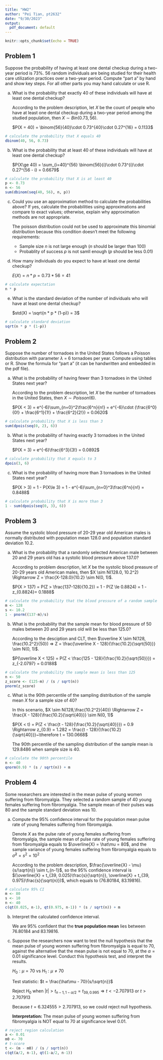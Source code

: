 ```yaml
---
title: "HW2"
author: "Pei Tian, pt2632"
date: "9/30/2023"
output: 
  pdf_document: default
---
```


```r
knitr::opts_chunk$set(echo = TRUE)
```

## Problem 1

Suppose the probability of having at least one dental checkup during a two-year period is 73%. 56 random individuals are being studied for their health care utilization practices over a two-year period. Compute "part a" by hand and show key steps. For all other parts you may hand calculate or use R.

a)  What is the probability that exactly 40 of these individuals will have at least one dental checkup?

    According to the problem description, let $X$ be the count of people who have at least one dental checkup during a two-year period among the studied population, then $X \sim Bin(0.73, 56)$.

    $P(X = 40) = \binom{56}{40}\cdot 0.73^{40}\cdot 0.27^{16} = 0.1133$

```r
# calculate the probability that X equals 40
dbinom(40, 56, 0.73)
```

b)  What is the probability that at least 40 of these individuals will have at least one dental checkup?

    $P(X\ge 40) = \sum_{i=40}^{56} \binom{56}{i}\cdot 0.73^{i}\cdot 0.27^{56 - i} = 0.6679$

```r
# calculate the probability that X is at least 40
p <- 0.73
n <- 56
sum(dbinom(seq(40, 56), n, p))
```

c)  Could you use an approximation method to calculate the probabilities above? If yes, calculate the probabilities using approximations and compare to exact values; otherwise, explain why approximation methods are not appropriate.

    The poisson distribution could not be used to approximate this binomial distribution because this condition doesn't meet the following requirements:

    -   Sample size $n$ is not large enough ($n$ should be larger than 100)
    -   Probablity of success $p$ is not samll enough ($p$ should be less 0.01)

d)  How many individuals do you expect to have at least one dental checkup?

    $E(X) = n * p = 0.73 * 56 = 41$

```r
# calculate expectation
n * p
```

e)  What is the standard deviation of the number of individuals who will have at least one dental checkup?

    $std(X) = \sqrt{n * p * (1-p)} = 3$

```r
# calculate standard deviation
sqrt(n * p * (1-p))
```

## Problem 2

Suppose the number of tornadoes in the United States follows a Poisson distribution with parameter $\lambda$ = 6 tornadoes per year. Compute using tables or R. Show the formula for "part a" (it can be handwritten and embedded in the pdf file).

a)  What is the probability of having fewer than 3 tornadoes in the United States next year?

    According to the problem description, let $X$ be the number of tornadoes in the United States, then $X \sim Poisson(6)$.

    $P(X < 3) = e^{-6}\sum_{n=0}^2\frac{6^n}{n!} = e^{-6}\cdot (\frac{6^0}{0!} + \frac{6^1}{1!} + \frac{6^2}{2!}) = 0.0620$

```r
# calculate probability that X is less than 3
sum(dpois(seq(0, 2), 6))
```

b)  What is the probability of having exactly 3 tornadoes in the United States next year? 

    $P(X = 3) = e^{-6}\frac{6^3}{3!} = 0.0892$

```r
# calculate probability that X equals to 3
dpois(3, 6)
```

c)  What is the probability of having more than 3 tornadoes in the United States next year?

    $P(X > 3) = 1 - P(X\le 3) = 1 - e^{-6}\sum_{n=0}^3\frac{6^n}{n!} = 0.8488$

```r
# calculate probability that X is more than 3
1 - sum(dpois(seq(0, 3), 6))
```

## Problem 3

Assume the systolic blood pressure of 20-29 year old American males is normally distributed with population mean 128.0 and population standard deviation 10.2.

a)  What is the probability that a randomly selected American male between 20 and 29 years old has a systolic blood pressure above 137.0?

    According to problem description, let $X$ be the systolic blood preasure of 20-29 years old American males, then $X \sim N(128.0, 10.2^2) \Rightarrow Z = \frac{X-128.0}{10.2} \sim N(0, 1)$.

    $P(X > 137) = P(Z > \frac{137-128}{10.2}) = 1 - P(Z \le 0.8824) = 1 - z_{0.8824}= 0.1888$

```r
# calculate the probability that the blood pressure of a random sample is above 137 
m <- 128
s <- 10.2
1 - pnorm((137-m)/s)
```

b)  What is the probability that the sample mean for blood pressure of 50 males between 20 and 29 years old will be less than 125.0?

    According to the desciption and CLT, then $\overline X \sim N(128, \frac{10.2^2}{50}) => Z = \frac{\overline X - 128}{\frac{10.2}{\sqrt{50}}} \sim N(0, 1)$.

    $P(\overline X < 125) = P(Z < \frac{125 - 128}{\frac{10.2}{\sqrt{50}}}) = z_{-2.0797} = 0.0188$

```r
# calculate the probability the sample mean is less than 125
n <- 50
z_score <- (125-m) / (s / sqrt(n))
pnorm(z_score)
```

c)  What is the 90th percentile of the sampling distribution of the sample mean $X$ for a sample size of 40?

    In this scenario, $X \sim N(128,\frac{10.2^2}{40}) \Rightarrow Z = \frac{X - 128}{\frac{10.2}{\sqrt{40}}} \sim N(0, 1)$

    $P(X < t) = P(Z < \frac{t - 128}{\frac{10.2}{\sqrt{40}}}) = 0.9 \Rightarrow z_{0.9} = 1.282 = \frac{t - 128}{\frac{10.2}{\sqrt{40}}}~\therefore t = 130.0668$

    The 90th percentile of the sampling distribution of the sample mean is 129.8486 when sample size is 40.

```r
# calculate the 90th percentile
n <- 40
qnorm(0.9) * (s / sqrt(n)) + m
```

## Problem 4

Some researchers are interested in the mean pulse of young women suffering from fibromyalgia. They selected a random sample of 40 young females suffering from fibromyalgia. The sample mean of their pulses was 80 and the sample standard deviation was 10.

a)  Compute the 95% confidence interval for the population mean pulse rate of young females suffering from fibromyalgia.

    Denote $X$ as the pulse rate of young females suffering from fibromyalgia, the sample mean of pulse rate of young females suffering from fibromyalgia equals to $\overline{X} = \hat\mu = 80$, and the sample variance of young females suffering from fibromyalgia equals to $\hat\sigma^2 = s^2 = 10^2$

    According to the problem description, $\frac{\overline{X} - \mu}{s/\sqrt{n}} \sim t_{n-1}$, so the 95% confidence interval is $(\overline{X} + t_{39, 0.025}\frac{s}{\sqrt{n}}, \overline{X} + t_{39, 0.975}\frac{s}{\sqrt{n}})$, which equals to (76.80184, 83.19816).

```r
# calculate 95% CI
m <- 80
s <- 10
n <- 40
c(qt(0.025, n-1), qt(0.975, n-1)) * (s / sqrt(n)) + m
```

b)  Interpret the calculated confidence interval.

    We are 95% confident that the **true population mean** lies between 76.80184 and 83.19816.

c)  Suppose the researchers now want to test the null hypothesis that the mean pulse of young women suffering from fibromyalgia is equal to 70, against the alternative that the mean pulse is not equal to 70, at the $\alpha = 0.01$ significance level. Conduct this hypothesis test, and interpret the results.

    $H_0: \mu = 70$ vs $H_1: \mu \neq 70$
    
    Test statistic: $t = \frac{\hat\mu - 70}{s/\sqrt{n}}$

    Reject $H_0$ when $\vert t \vert > t_{n-1, 1-\alpha/2} = t_{39, 0.995} \Rightarrow t < -2.707913$ or $t > 2.707913$

    Because $t = 6.324555 > 2.707913$, so we could reject null hypothesis.

    **Interpretation:** The mean pulse of young women suffering from fibromyalgia is NOT equal to 70 at significance level 0.01. 

```r
# reject region calculation
a <- 0.01
m0 <- 70
# t-score
t <- (m - m0) / (s / sqrt(n))
c(qt(a/2, n-1), qt(1-a/2, n-1))
```
